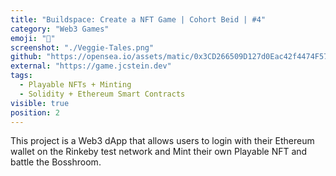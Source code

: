 ```yaml
---
title: "Buildspace: Create a NFT Game | Cohort Beid | #4"
category: "Web3 Games"
emoji: "👾"
screenshot: "./Veggie-Tales.png"
github: "https://opensea.io/assets/matic/0x3CD266509D127d0Eac42f4474F57D0526804b44e/2550?force_update=true"
external: "https://game.jcstein.dev"
tags:
  - Playable NFTs + Minting
  - Solidity + Ethereum Smart Contracts
visible: true
position: 2
---
```


This project is a Web3 dApp that allows users to login with their Ethereum wallet on the Rinkeby test network and Mint their own Playable NFT and battle the Bosshroom.